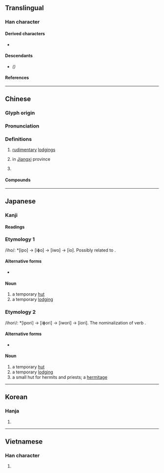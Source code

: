 {{also|庐}}
{{character info/new}}
==Translingual==

===Han character===
{{Han char|rn=53|rad=广|as=16|sn=19|four=00217|canj=IYPT|ids=⿸广盧}}

====Derived characters====
* {{l|mul|[[𮆿]]}}

====Descendants====
* {{l|mul|[[庐]]}} ''({{w|Simplified Chinese}})''

====References====
{{Han ref|kx=0352.050|dkj=09535|dj=0665.200|hdz=20907.190|uh=5EEC}}

----

==Chinese==
{{zh-forms|s=庐}}

===Glyph origin===
{{Han etym}}

===Pronunciation===
{{zh-pron
|m=lú
|c=lou4
|mn=qz:lîr/xm:lû/zz:lî/lô͘
|mn_note=lîr/lû/lî - literary; lô͘ - vernacular (俗)
|mc=y
|oc=y
|cat=n,pn
}}

===Definitions===
{{zh-hanzi}}

# [[rudimentary]] [[lodgings]]
# {{zh-div|山}} {{w|Mount Lu}} in [[Jiangxi]] province
# {{surname|lang=zh}}

====Compounds====
{{zh-der|三顧茅廬|倚廬|初出茅廬|室廬|屋廬|廬劇|廬墓|廬山|廬山面目|廬帳|廬舍|拂廬|朱柏廬|田廬|穹廬|空廬|精廬|結廬|茅廬|茅廬三顧|草廬|草廬三顧|菴廬|蒿廬|蘧廬|蝸廬|螾廬曲談|野廬氏|闔廬|青廬}}

----

==Japanese==

===Kanji===
{{ja-kanji|grade=|rs=广16}}

====Readings====
{{ja-readings
|goon=ろ
|kanon=りょ
|kun=いおり-<いほり, いえ-}}

===Etymology 1===
/iho/: *[ipo] → [iɸo] → [iwo] → [io]. Possibly related to {{m|ja|家|tr=ie||house}}.

====Alternative forms====
* {{l|ja|庵}}

====Noun====
{{ja-noun|いお|hhira=いほ}}

# a temporary [[hut]]
# a temporary [[lodging]]

===Etymology 2===
/ihori/: *[ipori] → [iɸori] → [iwori] → [iori]. The nominalization of verb {{m|ja|庵る|tr=ioru}}.

====Alternative forms====
* {{l|ja|庵}}

====Noun====
{{ja-noun|いおり|hhira=いほり}}

# a temporary [[hut]]
# a temporary [[lodging]]
# a small hut for hermits and priests; a [[hermitage]]

----

==Korean==

===Hanja===
{{ko-hanja|hangeul=려|rv=ryeo|mr=ryŏ}}

# {{defn|lang=ko|sort=广16}}

----

==Vietnamese==

===Han character===
{{vi-hantu|rs=广16|[[lư]]}}

# {{defn|lang=vi|sort=广16}}